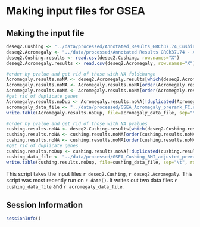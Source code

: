 Making input files for GSEA
========================================================

Making the input file
----------------------

```r

deseq2.Cushing <- "../data/processed/Annotated_Results_GRCh37.74_Cushings_bmi.csv"
deseq2.Acromegaly <- "../data/processed/Annotated Results GRCh37.74 - Acromegaly.csv"
deseq2.Cushing.results <- read.csv(deseq2.Cushing, row.names="X")
deseq2.Acromegaly.results <- read.csv(deseq2.Acromegaly, row.names="X")

#order by pvalue and get rid of those with NA foldchange
Acromegaly.results.noNA <- deseq2.Acromegaly.results[which(deseq2.Acromegaly.results$padj != 'NA'),]
Acromegaly.results.noNA <- Acromegaly.results.noNA[order(Acromegaly.results.noNA$log2FoldChange),]
Acromegaly.results.noNA <- Acromegaly.results.noNA[order(Acromegaly.results.noNA$padj),c(7,6)]
#get rid of duplicate genes
Acromegaly.results.noDup <- Acromegaly.results.noNA[!duplicated(Acromegaly.results.noNA$external_gene_id),]
acromegaly_data_file <- "../data/processed/GSEA_Acromegaly_prerank_FC.rnk"
write.table(Acromegaly.results.noDup, file=acromegaly_data_file, sep="\t", quote=FALSE, row.names=FALSE)

#order by pvalue and get rid of those with NA pvalues
cushing.results.noNA <- deseq2.Cushing.results[which(deseq2.Cushing.results$padj != 'NA'),]
cushing.results.noNA <- cushing.results.noNA[order(cushing.results.noNA$log2FoldChange),]
cushing.results.noNA <- cushing.results.noNA[order(cushing.results.noNA$padj),c(20,19)]
#get rid of duplicate genes
cushing.results.noDup <- cushing.results.noNA[!duplicated(cushing.results.noNA$external_gene_id),]
cushing_data_file <- "../data/processed/GSEA_Cushing_BMI_adjusted_prerank_FC.rnk"
write.table(cushing.results.noDup, file=cushing_data_file, sep="\t", row.names=FALSE, quote=FALSE)


```

This script takes the input files `r deseq2.Cushing`, `r deseq2.Acromegaly`.  This script was most recently run on `r date()`.  It writes out two data files `r cushing_data_file` and `r acromegaly_data_file`.


Session Information
---------------------

```r
sessionInfo()
```